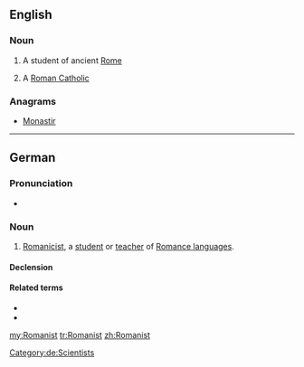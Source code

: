 ==English==

===Noun===
{{en-noun}}

# A student of ancient [[Rome]]
# {{informal}} A [[Roman Catholic]]

===Anagrams===
* [[Monastir#English|Monastir]]

----

==German==
{{slim-wikipedia|Romanistik|lang=de}}

===Pronunciation===
* {{IPA|/ʁomaˈnɪst/|lang=de}}

===Noun===
{{de-noun|g=m|Romanisten|Romanisten|f=Romanistin}}

# [[Romanicist]], a [[student]] or [[teacher]] of [[Romance language]]s.

====Declension====
{{de-noun-m|en|en}}

====Related terms====
* {{l|de|Romanistik}}
* {{l|de|romanistisch}}

[[Category:de:Scientists]]

[[my:Romanist]]
[[tr:Romanist]]
[[zh:Romanist]]